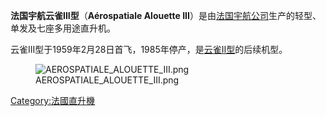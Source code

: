 {{refimprove|time=2019-12-02}}
{{軍用飛機
|名稱=SA 316 / SA 319 雲雀III型<br />Aérospatiale Alouette III<br />
|圖片=[[File:alouette_3_2.jpg|right]]
|照片說明=云雀III型直升机，朗韦奥克基地，2004年
|圖片2=
|照片說明2=
|類型=輕型多用途直升機
|代號=
|乘員=2机组人员+5乘客
|首飛=1959年2月28日
|服役=1960年
|退役=
|生產=[[南方飛機公司|南方飛機公司]] <br>[[法國航太|法國航太]]
|產量=2,000+
|造價=
|狀態=現役
|用戶=[[法國軍隊|法國軍隊]]<br />[[印度武裝部隊|印度武裝部隊]] <br>[[巴基斯坦空军|巴基斯坦空军]] <br>[[南非空军|南非空军]] <small>(至2006年)</small><br>[[瑞士空軍|瑞士空軍]] <small>(過往)</small>
|衍生自=[[雲雀II型直升機|雲雀II型直升機]]
|衍生=[[瞪羚直升機|瞪羚直升機]]
|榮譽=
|長度=10.03米
|螺旋桨直径：11.02米
|高度=3米
|空载重：1.143吨
|最大起飛重量=2.2吨
|發動機=1台{{tsl|en|Turbomeca Artouste|透博梅卡阿都斯特IIIB}}[[涡轮轴发动机|涡轮轴发动机]]（870匹马力）
|推力=
|燃油量=
|最大速度= 210公里/小时
|巡航速度=185公里/小时
|爬升率=4.5米/秒
|實用升限= 
|最大升限=3000米
|最大航程= 540公里
|作戰半徑=
|巡航半徑=
|翼負荷= 
|推重比=
|最大過載=
|滑跑距離=
|機槍= 
|機炮=
|火箭=
|飛彈=
|炸彈=
|其他=
}}

'''法国宇航云雀III型'''（'''Aérospatiale Alouette III'''）是由[[法国宇航公司|法国宇航公司]]生产的轻型、单发及七座多用途直升机。

云雀III型于1959年2月28日首飞，1985年停产，是[[法国宇航云雀II型|云雀II型]]的后续机型。

[[File:AEROSPATIALE_ALOUETTE_III.png|right]]

{{HAL aircraft}}

[[Category:法國直升機|Category:法國直升機]]